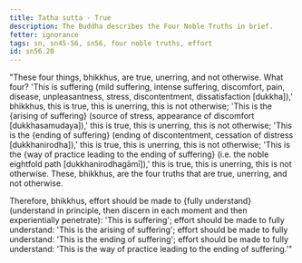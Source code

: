 ```yaml
---
title: Tatha sutta - True
description: The Buddha describes the Four Noble Truths in brief.
fetter: ignorance
tags: sn, sn45-56, sn56, four noble truths, effort
id: sn56.20
---
```


"These four things, bhikkhus, are true, unerring, and not otherwise. What four? 'This is suffering (mild suffering, intense suffering, discomfort, pain, disease, unpleasantness, stress, discontentment, dissatisfaction [dukkha]),' bhikkhus, this is true, this is unerring, this is not otherwise; 'This is the \{arising of suffering} (source of stress, appearance of discomfort [dukkhasamudaya]),' this is true, this is unerring, this is not otherwise; 'This is the \{ending of suffering} (ending of discontentment, cessation of distress [dukkhanirodha]),' this is true, this is unerring, this is not otherwise; 'This is the \{way of practice leading to the ending of suffering} (i.e. the noble eightfold path [dukkhanirodhagāmī]),' this is true, this is unerring, this is not otherwise. These, bhikkhus, are the four truths that are true, unerring, and not otherwise.

Therefore, bhikkhus, effort should be made to \{fully understand} (understand in principle, then discern in each moment and then experientially penetrate): 'This is suffering';
effort should be made to fully understand: 'This is the arising of suffering';
effort should be made to fully understand: 'This is the ending of suffering';
effort should be made to fully understand: 'This is the way of practice leading to the ending of suffering.'"